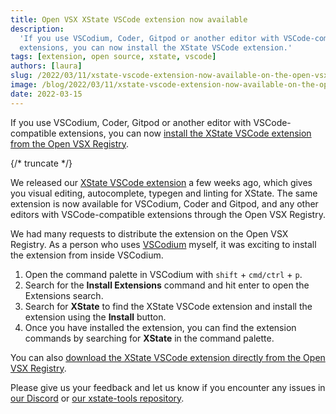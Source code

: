 ```yaml
---
title: Open VSX XState VSCode extension now available
description:
  'If you use VSCodium, Coder, Gitpod or another editor with VSCode-compatible
  extensions, you can now install the XState VSCode extension.'
tags: [extension, open source, xstate, vscode]
authors: [laura]
slug: /2022/03/11/xstate-vscode-extension-now-available-on-the-open-vsx-registry
image: /blog/2022/03/11/xstate-vscode-extension-now-available-on-the-open-vsx-registry.png
date: 2022-03-15
---
```


<head>
  <meta
    property="og:image:alt"
    content="‘XState VSCode extension now available on the Open VSX Registry’ by Laura Kalbag on the Stately blog."
  />
</head>

If you use VSCodium, Coder, Gitpod or another editor with VSCode-compatible extensions, you can now [install the XState VSCode extension from the Open VSX Registry](https://open-vsx.org/extension/statelyai/stately-vscode).

{/* truncate */}

We released our [XState VSCode extension](https://marketplace.visualstudio.com/items?itemName=statelyai.stately-vscode) a few weeks ago, which gives you visual editing, autocomplete, typegen and linting for XState. The same extension is now available for VSCodium, Coder and Gitpod, and any other editors with VSCode-compatible extensions through the Open VSX Registry.

We had many requests to distribute the extension on the Open VSX Registry. As a person who uses [VSCodium](https://vscodium.com) myself, it was exciting to install the extension from inside VSCodium.

1. Open the command palette in VSCodium with `shift` + `cmd/ctrl` + `p`.
2. Search for the **Install Extensions** command and hit enter to open the Extensions search.
3. Search for **XState** to find the XState VSCode extension and install the extension using the **Install** button.
4. Once you have installed the extension, you can find the extension commands by searching for **XState** in the command palette.

You can also [download the XState VSCode extension directly from the Open VSX Registry](https://open-vsx.org/extension/statelyai/stately-vscode).

Please give us your feedback and let us know if you encounter any issues in [our Discord](https://discord.gg/xstate) or [our xstate-tools repository](https://github.com/statelyai/xstate-tools/issues).
